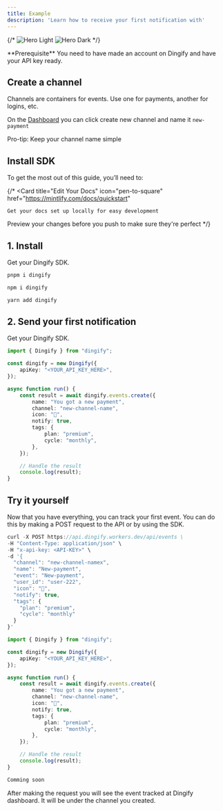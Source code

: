 ```yaml
---
title: Example
description: 'Learn how to receive your first notification with'
---
```


{/* <img
  className="block dark:hidden"
  src="/images/hero-light.svg"
  alt="Hero Light"
/>
<img
  className="hidden dark:block"
  src="/images/hero-dark.svg"
  alt="Hero Dark"
/> */}

<Info>
  **Prerequisite** You need to have made an account on Dingify and have your API key ready.
</Info>

## Create a channel

Channels are containers for events. Use one for payments, another for logins, etc.

On the [Dashboard](https://dingify.io/dashboard) you can click create new channel and name it `new-payment`

<Tip>Pro-tip: Keep your channel name simple </Tip>



## Install SDK

To get the most out of this guide, you’ll need to:

{/* <CardGroup cols={2}>
  <Card
    title="Edit Your Docs"
    icon="pen-to-square"
    href="https://mintlify.com/docs/quickstart"
  >
    Get your docs set up locally for easy development
  </Card>
  <Card
    title="Preview Changes"
    icon="image"
    href="https://mintlify.com/docs/development"
  >
    Preview your changes before you push to make sure they're perfect
  </Card>
</CardGroup> */}

## 1. Install

Get your Dingify SDK.

<CodeGroup>

```bash pnpm
pnpm i dingify
```

```bash npm
npm i dingify
```

```bash yarn
yarn add dingify
```

</CodeGroup>

## 2. Send your first notification

Get your Dingify SDK.

```typescript page.tsx
import { Dingify } from "dingify";

const dingify = new Dingify({
    apiKey: "<YOUR_API_KEY_HERE>",
});

async function run() {
    const result = await dingify.events.create({
        name: "You got a new payment",
        channel: "new-channel-name",
        icon: "🎉",
        notify: true,
        tags: {
            plan: "premium",
            cycle: "monthly",
        },
    });

    // Handle the result
    console.log(result);
}

```

## Try it yourself

Now that you have everything, you can track your first event. You can do this by making a POST request to the API or by using the SDK.

<CodeGroup>

```javascript cURL
curl -X POST https://api.dingify.workers.dev/api/events \
-H "Content-Type: application/json" \
-H "x-api-key: <API-KEY>" \
-d '{
  "channel": "new-channel-namex",
  "name": "New-payment",
  "event": "New-payment",
  "user_id": "user-222",
  "icon": "🤩",
  "notify": true,
  "tags": {
    "plan": "premium",
    "cycle": "monthly"
  }
}'

```

```typescript Node.js
import { Dingify } from "dingify";

const dingify = new Dingify({
    apiKey: "<YOUR_API_KEY_HERE>",
});

async function run() {
    const result = await dingify.events.create({
        name: "You got a new payment",
        channel: "new-channel-name",
        icon: "🎉",
        notify: true,
        tags: {
            plan: "premium",
            cycle: "monthly",
        },
    });

    // Handle the result
    console.log(result);
}
```

```java Python
Comming soon
```

</CodeGroup>

After making the request you will see the event tracked at Dingify dashboard.
It will be under the channel you created.
